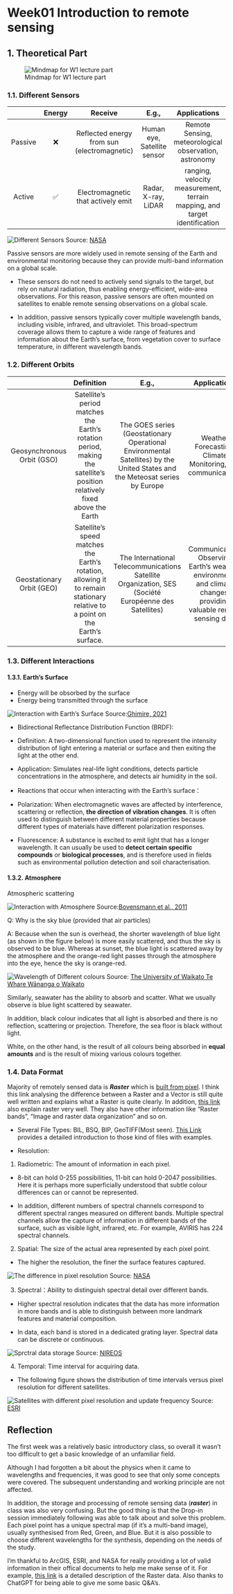 # Week01 Introduction to remote sensing {.unnumbered}

## 1. Theoretical Part

![Mindmap for W1 lecture part](img/Week1Mindmap.png)

### 1.1. Different Sensors

|         | Energy |                   Receive                   |            E.g.,            |                               Applications                                |
|:-------------:|:-------------:|:-------------:|:-------------:|:-------------:|
| Passive |   ❌   | Reflected energy from sun (electromagnetic) | Human eye, Satellite sensor |           Remote Sensing, meteorological observation, astronomy           |
| Active  |   ✅   |     Electromagnetic that actively emit      |     Radar, X-ray, LiDAR     | ranging, velocity measurement, terrain mapping, and target identification |

![Different Sensors](img/DifferentSensors.png)
Source: [NASA](https://www.earthdata.nasa.gov/learn/backgrounders/remote-sensing#resolution)

Passive sensors are more widely used in remote sensing of the Earth and environmental monitoring because they can provide multi-band information on a global scale.

-   These sensors do not need to actively send signals to the target, but rely on natural radiation, thus enabling energy-efficient, wide-area observations. For this reason, passive sensors are often mounted on satellites to enable remote sensing observations on a global scale.

-   In addition, passive sensors typically cover multiple wavelength bands, including visible, infrared, and ultraviolet. This broad-spectrum coverage allows them to capture a wide range of features and information about the Earth's surface, from vegetation cover to surface temperature, in different wavelength bands.

### 1.2. Different Orbits

|                            |                                                          Definition                                                          |                                                            E.g.,                                                            |                                                    Applications                                                    |
|:----------------:|:----------------:|:----------------:|:----------------:|
| Geosynchronous Orbit (GSO) |   Satellite's period matches the Earth's rotation period, making the satellite's position relatively fixed above the Earth   | The GOES series (Geostationary Operational Environmental Satellites) by the United States and the Meteosat series by Europe |                            Weather Forecasting, Climate Monitoring, and communications                             |
| Geostationary Orbit (GEO)  | Satellite's speed matches the Earth's rotation, allowing it to remain stationary relative to a point on the Earth's surface. |            The International Telecommunications Satellite Organization, SES (Société Européenne des Satellites)             | Communication, Observing Earth's weather, environment, and climate changes, providing valuable remote sensing data |

### 1.3. Different Interactions

#### 1.3.1. Earth's Surface

-   Energy will be obsorbed by the surface
-   Energy being transmitted through the surface

![Interaction with Earth's Surface](img/InteractionWithSurface.png) 
Source:[Ghimire, 2021](https://www.researchgate.net/publication/350978231_Remote_Sensing_and_Image_Analysis_in_Environmental_Studies/figures?lo=1)

-   Bidirectional Reflectance Distribution Function (BRDF):

-   Definition: A two-dimensional function used to represent the intensity distribution of light entering a material or surface and then exiting the light at the other end.

-   Application: Simulates real-life light conditions, detects particle concentrations in the atmosphere, and detects air humidity in the soil.

-   Reactions that occur when interacting with the Earth's surface：

-   Polarization: When electromagnetic waves are affected by interference, scattering or reflection, **the direction of vibration changes**. It is often used to distinguish between different material properties because different types of materials have different polarization responses.

-   Fluorescence: A substance is excited to emit light that has a longer wavelength. It can usually be used to **detect certain specific compounds** or **biological processes**, and is therefore used in fields such as environmental pollution detection and soil characterisation.

#### 1.3.2. Atmosphere

Atmospheric scattering

![Interaction with Atmosphere](img/InteractionWithAtmosphere.png) 
Source:[Bovensmann et al., 2011](https://wordpress71133.wordpress.com/the-light-energy-source-in-remote-sensing/)

Q: Why is the sky blue (provided that air particles)

A: Because when the sun is overhead, the shorter wavelength of blue light (as shown in the figure below) is more easily scattered, and thus the sky is observed to be blue. Whereas at sunset, the blue light is scattered away by the atmosphere and the orange-red light passes through the atmosphere into the eye, hence the sky is orange-red.

![Wavelength of Different colours](img/WavelengthOfColors.png) 
Source: [The University of Waikato Te Whare Wānanga o Waikato](https://www.sciencelearn.org.nz/resources/47-colours-of-light)

Similarly, seawater has the ability to absorb and scatter. What we usually observe is blue light scattered by seawater.

In addition, black colour indicates that all light is absorbed and there is no reflection, scattering or projection. Therefore, the sea floor is black without light.

White, on the other hand, is the result of all colours being absorbed in **equal amounts** and is the result of mixing various colours together.

### 1.4. Data Format

Majority of remotely sensed data is ***Raster*** which is [built from pixel](https://www.adobe.com/creativecloud/file-types/image/comparison/raster-vs-vector.html). I think this link analysing the difference between a Raster and a Vector is still quite well written and explains what a Raster is quite clearly. In addition, [this link](https://pro.arcgis.com/en/pro-app/3.1/help/data/imagery/introduction-to-raster-data.htm) also explain raster very well. They also have other information like "Raster bands", "Image and raster data organization" and so on.

-   Several File Types: BIL, BSQ, BIP, GeoTIFF(Most seen). [This Link](https://desktop.arcgis.com/en/arcmap/10.3/manage-data/raster-and-images/bil-bip-and-bsq-raster-files.htm) provides a detailed introduction to those kind of files with examples.

-   Resolution:

1. Radiometric: The amount of information in each pixel. 

- 8-bit can hold 0-255 possibilities, 11-bit can hold 0-2047 possibilities. Here it is perhaps more superficially understood that subtle colour differences can or cannot be represented. 

- In addition, different numbers of spectral channels correspond to different spectral ranges measured on different bands. Multiple spectral channels allow the capture of information in different bands of the surface, such as visible light, infrared, etc. For example, AVIRIS has 224 spectral channels.

2. Spatial: The size of the actual area represented by each pixel point.

- The higher the resolution, the finer the surface features captured.

![The difference in pixel resolution](img/SpatialResolution.png)
Source: [NASA](https://www.earthdata.nasa.gov/learn/backgrounders/remote-sensing#resolution)

3. Spectral：Ability to distinguish spectral detail over different bands.

- Higher spectral resolution indicates that the data has more information in more bands and is able to distinguish between more landmark features and material composition.

- In data, each band is stored in a dedicated grating layer. Spectral data can be discrete or continuous.

![Sprctral data storage](img/SpectralResoluton.png)
Source: [NIREOS](https://www.nireos.com/hyperspectral-imaging/)

4. Temporal: Time interval for acquiring data.

- The following figure shows the distribution of time intervals versus pixel resolution for different satellites.

![Satellites with different pixel resolution and update frequency](img/Temporal.png)
Source: [ESRI](https://www.esri.com/about/newsroom/arcuser/a-world-of-imagery-available-through-arcgis-online/)

## Reflection

The first week was a relatively basic introductory class, so overall it wasn't too difficult to get a basic knowledge of an unfamiliar field.

Although I had forgotten a bit about the physics when it came to wavelengths and frequencies, it was good to see that only some concepts were covered. The subsequent understanding and working principle are not affected.

In addition, the storage and processing of remote sensing data (**_raster_**) in class was also very confusing. But the good thing is that the Drop-in session immediately following was able to talk about and solve this problem. Each pixel point has a unique spectral map (if it's a multi-band image), usually synthesised from Red, Green, and Blue. But it is also possible to choose different wavelengths for the synthesis, depending on the needs of the study. 

I'm thankful to ArcGIS, ESRI, and NASA for really providing a lot of valid information in their offical documents to help me make sense of it. For example, [this link](https://desktop.arcgis.com/en/arcmap/latest/manage-data/raster-and-images/raster-bands.htm) is a detailed description of the Raster data. Also thanks to ChatGPT for being able to give me some basic Q&A's.
